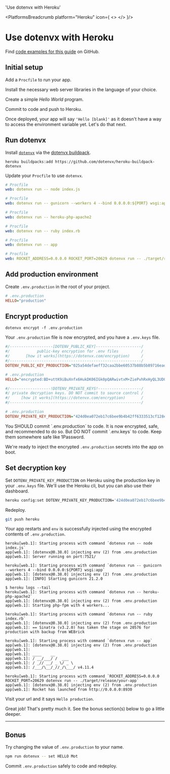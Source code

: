 

  'Use dotenvx with Heroku'

<PlatformsBreadcrumb platform="Heroku" icon={
  <>
    <HerokuIcon className="h-9 w-9 text-[#430098]"/>
  </>
}/>
# Use dotenvx with Heroku
<GuideHeading lead={description} />

<Note>
  Find <a href="https://github.com/dotenvx/examples/tree/main/platforms/heroku">code examples for this guide</a> on GitHub.
</Note>

<div className="not-prose grid grid-flow-col auto-cols-max gap-x-6 gap-y-10">
  <NodeIcon className="h-9 w-9 text-[#339933]"/>
  <PythonIcon className="h-9 w-9 text-[#3776AB]"/>
  <PhpIcon className="h-10 w-10 text-[#777BB4]"/>
  <RubyIcon className="h-9 w-9 text-[#CC342D]"/>
  <GoIcon className="h-10 w-10 text-[#00ADD8]"/>
  <RustIcon className="h-10 w-10 text-[#000000] dark:invert"/>
</div>

## Initial setup

Add a `Procfile` to run your app.

<ProcfileCodeGroup/>

Install the necessary web server libraries in the language of your choice.

<InstallLibrariesCodeGroup/>

Create a simple *Hello World* program.

<HelloWorldCodeGroup/>

Commit to code and push to Heroku.

<HerokuCreateCodeGroup/>

<ScreenshotBrowser url="/assets/docs/hello-blank.png" www="yourapp.herokuapp.com" />

Once deployed, your app will say `'Hello [blank]'` as it doesn't have a way to access the environment variable yet. Let's do that next.

## Run dotenvx

Install [`dotenvx`](https://github.com/dotenvx/dotenvx) via the [dotenvx buildpack](https://github.com/dotenvx/heroku-buildpack-dotenvx).

```
heroku buildpacks:add https://github.com/dotenvx/heroku-buildpack-dotenvx
```

Update your `Procfile` to use `dotenvx`.

<CodeGroup>

```yaml {{ title: 'Node' }}
# Procfile
web: dotenvx run -- node index.js
```

```yaml {{ title: 'Python' }}
# Procfile
web: dotenvx run -- gunicorn --workers 4 --bind 0.0.0.0:${PORT} wsgi:app
```

```yaml {{ title: 'PHP' }}
# Procfile
web: dotenvx run -- heroku-php-apache2
```

```yaml {{ title: 'Ruby' }}
# Procfile
web: dotenvx run -- ruby index.rb
```

```yaml {{ title: 'Go' }}
# Procfile
web: dotenvx run -- app
```

```yaml {{ title: 'Rust' }}
# Procfile
web: ROCKET_ADDRESS=0.0.0.0 ROCKET_PORT=20629 dotenvx run -- ./target/release/your-app
```

</CodeGroup>

## Add production environment

Create `.env.production` in the root of your project.

```ini
# .env.production
HELLO="production"
```

## Encrypt production

```shell
dotenvx encrypt -f .env.production
```

Your `.env.production` file is now encrypted, and you have a `.env.keys` file.

```ini {{ title: ".env.production" }}
#/-------------------[DOTENV_PUBLIC_KEY]--------------------/
#/            public-key encryption for .env files          /
#/       [how it works](https://dotenvx.com/encryption)     /
#/----------------------------------------------------------/
DOTENV_PUBLIC_KEY_PRODUCTION="025a54defaeff32caa2bbe60537b88b5b89716eade6df08418d7a68f5c4f742be6"

# .env.production
HELLO="encrypted:BD+uttK9iBuXnfx6HukDK06IGk0pQARwivtxM+ZiePvhRxHyQL3UD0sf0ayLw/P5Y/BED//zRiTlUf6nENuu7QhNJ24g3uADfrDfhvYi/MOHjmfKyRiu+yOxSw6e+c0yRNukS+n8SxONnec="
```

```ini {{ title: ".env.keys" }}
#/------------------!DOTENV_PRIVATE_KEYS!-------------------/
#/ private decryption keys. DO NOT commit to source control /
#/     [how it works](https://dotenvx.com/encryption)       /
#/----------------------------------------------------------/

# .env.production
DOTENV_PRIVATE_KEY_PRODUCTION="424d0ea072eb17c6bee9b4b42ff6333513cf128ea3d5d60ccf79246ca7c3f786"
```

<Note>
  You SHOULD commit `.env.production` to code. It is now encrypted, safe, and recommended to do so. But DO NOT commit `.env.keys` to code. Keep them somewhere safe like 1Password.
</Note>

We're ready to inject the encrypted `.env.production` secrets into the app on boot.

## Set decryption key

Set `DOTENV_PRIVATE_KEY_PRODUCTION` on Heroku using the production key in your `.env.keys` file. We'll use the Heroku cli, but you can also use their dashboard.

```sh
heroku config:set DOTENV_PRIVATE_KEY_PRODUCTION='424d0ea072eb17c6bee9b4b42ff6333513cf128ea3d5d60ccf79246ca7c3f786'
```

Redeploy.

```sh
git push heroku
```

Your app restarts and `env` is successfully injected using the encrypted contents of `.env.production`.

<CodeGroup>

```shell {{ title: 'Node' }}
heroku[web.1]: Starting process with command `dotenvx run -- node index.js`
app[web.1]: [dotenvx@0.38.0] injecting env (2) from .env.production
app[web.1]: Server running on port:7521/
```

```shell {{ title: 'Python' }}
heroku[web.1]: Starting process with command `dotenvx run -- gunicorn --workers 4 --bind 0.0.0.0:${PORT} wsgi:app`
app[web.1]: [dotenvx@0.38.0] injecting env (2) from .env.production
app[web.1]: [INFO] Starting gunicorn 21.2.0
```

```shell {{ title: 'PHP' }}
$ heroku logs --tail
heroku[web.1]: Starting process with command `dotenvx run -- heroku-php-apache2`
app[web.1]: [dotenvx@0.38.0] injecting env (2) from .env.production
app[web.1]: Starting php-fpm with 4 workers...
```

```shell {{ title: 'Ruby' }}
heroku[web.1]: Starting process with command `dotenvx run -- ruby index.rb`
app[web.1]: [dotenvx@0.38.0] injecting env (2) from .env.production
app[web.1]: == Sinatra (v3.2.0) has taken the stage on 20576 for production with backup from WEBrick
```

```shell {{ title: 'Go' }}
heroku[web.1]: Starting process with command `dotenvx run -- app`
app[web.1]: [dotenvx@0.38.0] injecting env (2) from .env.production
app[web.1]:
app[web.1]: ____    __
app[web.1]: / __/___/ /  ___
app[web.1]: / _// __/ _ \/ _ \
app[web.1]: /___/\__/_//_/\___/ v4.11.4
```

```shell {{ title: 'Rust' }}
heroku[web.1]: Starting process with command `ROCKET_ADDRESS=0.0.0.0 ROCKET_PORT=20629 dotenvx run -- ./target/release/your-app`
app[web.1]: [dotenvx@0.38.0] injecting env (2) from .env.production
app[web.1]: Rocket has launched from http://0.0.0.0:8930
```

</CodeGroup>

Visit your url and it says `Hello production`.

<ScreenshotBrowser url="/assets/docs/hello-production.png" www="yourapp.herokuapp.com" />

<WellDone/>

Great job! That's pretty much it. See the bonus section(s) below to go a little deeper.

---

## Bonus

Try changing the value of `.env.production` to your name.

```sh
npm run dotenvx -- set HELLO Mot
```

Commit `.env.production` safely to code and redeploy.

<ScreenshotBrowser url="/assets/docs/hello-mot.png" />
